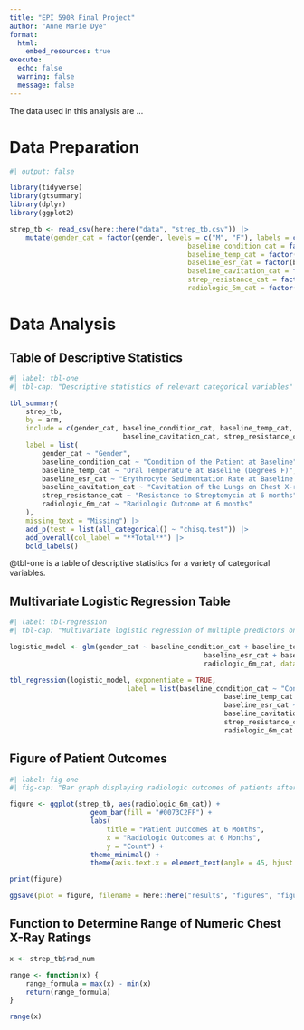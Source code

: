 ```yaml
---
title: "EPI 590R Final Project"
author: "Anne Marie Dye"
format: 
  html:
  	embed_resources: true
execute: 
  echo: false 
  warning: false
  message: false
---
```


The data used in this analysis are ...

# Data Preparation

```r
#| output: false

library(tidyverse)
library(gtsummary)
library(dplyr)
library(ggplot2)

strep_tb <- read_csv(here::here("data", "strep_tb.csv")) |>
	mutate(gender_cat = factor(gender, levels = c("M", "F"), labels = c("Male", "Female")),
											baseline_condition_cat = factor(baseline_condition, levels = c("1_Good", "2_Fair", "3_Poor"), labels = c("Good", "Fair", "Poor")),
											baseline_temp_cat = factor(baseline_temp, levels = c("1_<=98.9F/37.2C", "2_99-99.9F/37.3-37.7C", "3_100-100.9F/37.8-38.2C", "4_>=101F/38.3C"), labels = c("<=98.9F/37.2C", "99-99.9F/37.3-37.7C", "100-100.9F/37.8-38.2C", ">=101F/38.3C")),
											baseline_esr_cat = factor(baseline_esr, levels = c("1_1-10", "2_11-20", "3_21-50", "4_51+"), labels = c("1-10", "11-20", "21-50", "51+")),
											baseline_cavitation_cat = factor(baseline_cavitation, levels = c("yes", "no"), labels = c("Yes", "No")),
											strep_resistance_cat = factor(strep_resistance, levels = c("1_sens_0-8", "2_mod_8-99", "3_resist_100+"), labels = c("Sensitive 0-8", "Moderate 8-99", "Resistant 100+")),
											radiologic_6m_cat = factor(radiologic_6m, levels = c("1_Death", "2_Considerable Deterioration", "3_Moderate_deterioration", "4_No_change", "5_Moderate_improvement", "6_Considerable_improvement"), labels = c("Death", "Considerable Deterioration", "Moderate Deterioration", "No Change", "Moderate Improvement", "Considerable Improvement")))
```

# Data Analysis

## Table of Descriptive Statistics

```r
#| label: tbl-one
#| tbl-cap: "Descriptive statistics of relevant categorical variables"

tbl_summary(
	strep_tb,
	by = arm,
	include = c(gender_cat, baseline_condition_cat, baseline_temp_cat, baseline_esr_cat,
							baseline_cavitation_cat, strep_resistance_cat, radiologic_6m_cat),
	label = list(
		gender_cat ~ "Gender",
		baseline_condition_cat ~ "Condition of the Patient at Baseline",
		baseline_temp_cat ~ "Oral Temperature at Baseline (Degrees F)",
		baseline_esr_cat ~ "Erythrocyte Sedimentation Rate at Baseline (millimeters per hour)",
		baseline_cavitation_cat ~ "Cavitation of the Lungs on Chest X-ray at Baseline",
		strep_resistance_cat ~ "Resistance to Streptomycin at 6 months",
		radiologic_6m_cat ~ "Radiologic Outcome at 6 months"
	),
	missing_text = "Missing") |>
	add_p(test = list(all_categorical() ~ "chisq.test")) |>
	add_overall(col_label = "**Total**") |>
	bold_labels()
```

@tbl-one is a table of descriptive statistics for a variety of categorical variables.

## Multivariate Logistic Regression Table

```r
#| label: tbl-regression
#| tbl-cap: "Multivariate logistic regression of multiple predictors on gender"

logistic_model <- glm(gender_cat ~ baseline_condition_cat + baseline_temp_cat +
												baseline_esr_cat + baseline_cavitation_cat + strep_resistance_cat +
												radiologic_6m_cat, data = strep_tb, family = binomial())

tbl_regression(logistic_model, exponentiate = TRUE,
							 label = list(baseline_condition_cat ~ "Condition of the Patient at Baseline",
							 						 baseline_temp_cat ~ "Oral Temperature at Baseline (Degrees F)",
							 						 baseline_esr_cat ~ "Erythrocyte Sedimentation Rate at Baseline (millimeters per hour)",
							 						 baseline_cavitation_cat ~ "Cavitation of the Lungs on Chest X-ray at Baseline",
							 						 strep_resistance_cat ~ "Resistance to Streptomycin at 6 months",
							 						 radiologic_6m_cat ~ "Radiologic Outcome at 6 months"))
```

## Figure of Patient Outcomes

```r
#| label: fig-one
#| fig-cap: "Bar graph displaying radiologic outcomes of patients after a 6-month follow-up period"

figure <- ggplot(strep_tb, aes(radiologic_6m_cat)) +
					geom_bar(fill = "#0073C2FF") +
					labs(
						title = "Patient Outcomes at 6 Months",
						x = "Radiologic Outcomes at 6 Months",
						y = "Count") +
					theme_minimal() +
					theme(axis.text.x = element_text(angle = 45, hjust = 1, vjust = 1))

print(figure)

ggsave(plot = figure, filename = here::here("results", "figures", "figure.pdf"))
```

## Function to Determine Range of Numeric Chest X-Ray Ratings

```r
x <- strep_tb$rad_num

range <- function(x) {
	range_formula = max(x) - min(x)
	return(range_formula)
}

range(x)
```
